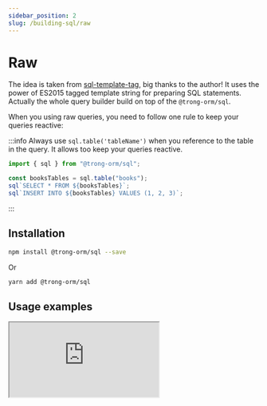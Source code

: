 ```yaml
---
sidebar_position: 2
slug: /building-sql/raw
---
```


# Raw

The idea is taken from [sql-template-tag](https://github.com/blakeembrey/sql-template-tag), big thanks to the author! It uses the power of ES2015 tagged template string for preparing SQL statements. Actually the whole query builder build on top of the `@trong-orm/sql`.

When you using raw queries, you need to follow one rule to keep your queries reactive:

:::info
Always use `sql.table('tableName')` when you reference to the table in the query. It allows too keep your queries reactive.

```typescript
import { sql } from "@trong-orm/sql";

const booksTables = sql.table("books");
sql`SELECT * FROM ${booksTables}`;
sql`INSERT INTO ${booksTables} VALUES (1, 2, 3)`;
```
:::

## Installation

```bash
npm install @trong-orm/sql --save
```

Or

```bash
yarn add @trong-orm/sql
```

## Usage examples

<iframe
  src="https://codesandbox.io/embed/spring-cloud-o3uke2?fontsize=14&hidenavigation=1&theme=dark&view=editor"
  style={{
    width: "100%",
    height: "500px",
    border: 0,
    "border-radius": "4px",
    overflow: "hidden",
  }}
  title="@trong-orm/sql example"
  allow="accelerometer; ambient-light-sensor; camera; encrypted-media; geolocation; gyroscope; hid; microphone; midi; payment; usb; vr; xr-spatial-tracking"
  sandbox="allow-forms allow-modals allow-popups allow-presentation allow-same-origin allow-scripts"
></iframe>
